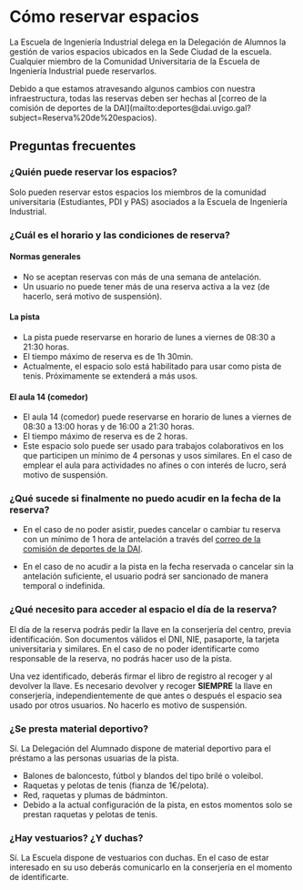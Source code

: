 
# Cómo reservar espacios

La Escuela de Ingeniería Industrial delega en la Delegación de Alumnos la
gestión de varios espacios ubicados en la Sede Ciudad de la escuela. Cualquier
miembro de la Comunidad Universitaria de la Escuela de Ingeniería Industrial
puede reservarlos.

<Callout variant="warning">
    <CalloutDescription>
        Debido a que estamos atravesando algunos cambios con nuestra
        infraestructura, todas las reservas deben ser hechas al [correo de la
        comisión de deportes de la
        DAI](mailto:deportes@dai.uvigo.gal?subject=Reserva%20de%20espacios).
    </CalloutDescription>
</Callout>

## Preguntas frecuentes

### ¿Quién puede reservar los espacios?

Solo pueden reservar estos espacios los miembros de la comunidad universitaria
(Estudiantes, PDI y PAS) asociados a la Escuela de Ingeniería Industrial.

### ¿Cuál es el horario y las condiciones de reserva?

#### Normas generales

-   No se aceptan reservas con más de una semana de antelación.
-   Un usuario no puede tener más de una reserva activa a la vez (de hacerlo,
    será motivo de suspensión).

#### La pista

-   La pista puede reservarse en horario de lunes a viernes de 08:30 a 21:30
    horas.
-   El tiempo máximo de reserva es de 1h 30min.
-   Actualmente, el espacio solo está habilitado para usar como pista de tenis.
    Próximamente se extenderá a más usos.

#### El aula 14 (comedor)

-   El aula 14 (comedor) puede reservarse en horario de lunes a viernes de 08:30
    a 13:00 horas y de 16:00 a 21:30 horas.
-   El tiempo máximo de reserva es de 2 horas.
-   Este espacio solo puede ser usado para trabajos colaborativos en los que participen
    un mínimo de 4 personas y usos similares. En el caso de emplear el aula para
    actividades no afines o con interés de lucro, será motivo de suspensión.

### ¿Qué sucede si finalmente no puedo acudir en la fecha de la reserva?

-   En el caso de no poder asistir, puedes cancelar o cambiar tu reserva con un
    mínimo de 1 hora de antelación a través del
    [correo de la comisión de deportes de la DAI](mailto:deportes@dai.uvigo.gal?subject=Modificación%20de%20reserva).

-   En el caso de no acudir a la pista en la fecha reservada o cancelar sin la
    antelación suficiente, el usuario podrá ser sancionado de manera temporal
    o indefinida.

### ¿Qué necesito para acceder al espacio el día de la reserva?

El día de la reserva podrás pedir la llave en la conserjería del centro, previa
identificación. Son documentos válidos el DNI, NIE, pasaporte, la tarjeta
universitaria y similares. En el caso de no poder identificarte como responsable
de la reserva, no podrás hacer uso de la pista.

Una vez identificado, deberás firmar el libro de registro al recoger y al
devolver la llave. Es necesario devolver y recoger **SIEMPRE** la llave en
conserjería, independientemente de que antes o después el espacio sea usado por
otros usuarios. No hacerlo es motivo de suspensión.

### ¿Se presta material deportivo?

Sí. La Delegación del Alumnado dispone de material deportivo para el préstamo
a las personas usuarias de la pista.

-   Balones de baloncesto, fútbol y blandos del tipo brilé o voleibol.
-   Raquetas y pelotas de tenis (fianza de 1€/pelota).
-   Red, raquetas y plumas de bádminton.
-   Debido a la actual configuración de la pista, en estos momentos solo se prestan raquetas y pelotas de tenis.

### ¿Hay vestuarios? ¿Y duchas?

Sí. La Escuela dispone de vestuarios con duchas. En el caso de estar interesado
en su uso deberás comunicarlo en la conserjería en el momento de identificarte.
